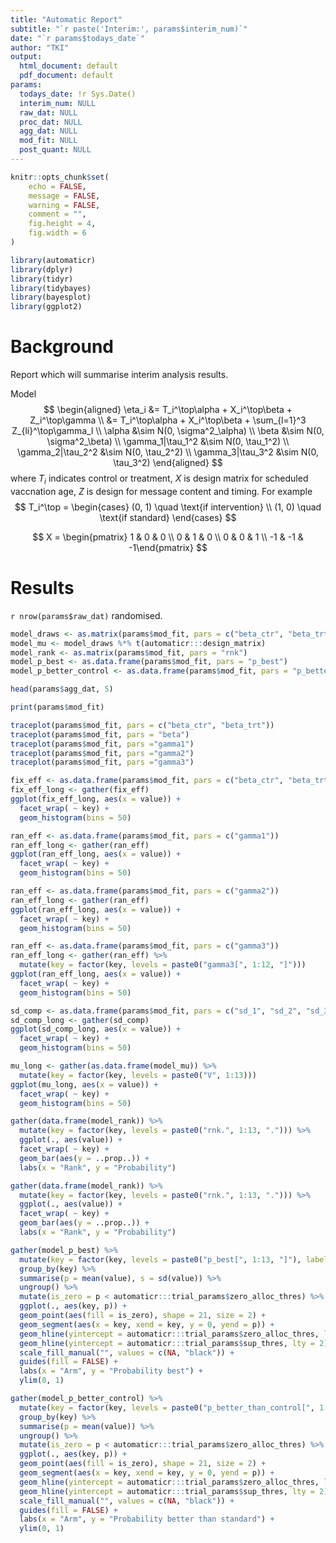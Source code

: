 ```yaml
---
title: "Automatic Report"
subtitle: "`r paste('Interim:', params$interim_num)`"
date: "`r params$todays_date`"
author: "TKI"
output: 
  html_document: default
  pdf_document: default
params:
  todays_date: !r Sys.Date()
  interim_num: NULL
  raw_dat: NULL
  proc_dat: NULL
  agg_dat: NULL
  mod_fit: NULL
  post_quant: NULL
---
```


```r
knitr::opts_chunk$set(
	echo = FALSE,
	message = FALSE,
	warning = FALSE,
	comment = "",
	fig.height = 4,
	fig.width = 6
)
```


```r
library(automaticr)
library(dplyr)
library(tidyr)
library(tidybayes)
library(bayesplot)
library(ggplot2)
```

# Background

Report which will summarise interim analysis results.

Model
$$
\begin{aligned}
\eta_i &= T_i^\top\alpha + X_i^\top\beta + Z_i^\top\gamma \\
&= T_i^\top\alpha + X_i^\top\beta + \sum_{l=1}^3 Z_{li}^\top\gamma_l \\
\alpha &\sim N(0, \sigma^2_\alpha) \\
\beta &\sim N(0, \sigma^2_\beta) \\
\gamma_1|\tau_1^2 &\sim N(0, \tau_1^2) \\
\gamma_2|\tau_2^2 &\sim N(0, \tau_2^2) \\
\gamma_3|\tau_3^2 &\sim N(0, \tau_3^2)
\end{aligned}
$$
where $T_i$ indicates control or treatment, $X$ is design matrix for scheduled vaccnation age, $Z$ is design for message content and timing. For example
$$
T_i^\top = \begin{cases} (0, 1) \quad \text{if intervention} \\ (1, 0) \quad \text{if standard} \end{cases}
$$

$$
X = \begin{pmatrix} 1 & 0 & 0 \\ 0 & 1 & 0 \\ 0 & 0 &  1 \\ -1 & -1 & -1\end{pmatrix}
$$


# Results

`r nrow(params$raw_dat)` randomised.

```r
model_draws <- as.matrix(params$mod_fit, pars = c("beta_ctr", "beta_trt", "gamma1", "gamma2", "gamma3"))
model_mu <- model_draws %*% t(automaticr:::design_matrix)
model_rank <- as.matrix(params$mod_fit, pars = "rnk")
model_p_best <- as.data.frame(params$mod_fit, pars = "p_best")
model_p_better_control <- as.data.frame(params$mod_fit, pars = "p_better_than_control")
```


```r
head(params$agg_dat, 5)
```


```r
print(params$mod_fit)
```


```r
traceplot(params$mod_fit, pars = c("beta_ctr", "beta_trt"))
traceplot(params$mod_fit, pars = "beta")
traceplot(params$mod_fit, pars ="gamma1")
traceplot(params$mod_fit, pars ="gamma2")
traceplot(params$mod_fit, pars ="gamma3")
```


```r
fix_eff <- as.data.frame(params$mod_fit, pars = c("beta_ctr", "beta_trt"))
fix_eff_long <- gather(fix_eff)
ggplot(fix_eff_long, aes(x = value)) +
  facet_wrap( ~ key) +
  geom_histogram(bins = 50)
```


```r
ran_eff <- as.data.frame(params$mod_fit, pars = c("gamma1"))
ran_eff_long <- gather(ran_eff)
ggplot(ran_eff_long, aes(x = value)) +
  facet_wrap( ~ key) +
  geom_histogram(bins = 50)
```


```r
ran_eff <- as.data.frame(params$mod_fit, pars = c("gamma2"))
ran_eff_long <- gather(ran_eff)
ggplot(ran_eff_long, aes(x = value)) +
  facet_wrap( ~ key) +
  geom_histogram(bins = 50)
```


```r
ran_eff <- as.data.frame(params$mod_fit, pars = c("gamma3"))
ran_eff_long <- gather(ran_eff) %>%
  mutate(key = factor(key, levels = paste0("gamma3[", 1:12, "]")))
ggplot(ran_eff_long, aes(x = value)) +
  facet_wrap( ~ key) +
  geom_histogram(bins = 50)
```


```r
sd_comp <- as.data.frame(params$mod_fit, pars = c("sd_1", "sd_2", "sd_3"))
sd_comp_long <- gather(sd_comp)
ggplot(sd_comp_long, aes(x = value)) +
  facet_wrap( ~ key) +
  geom_histogram(bins = 50)
```


```r
mu_long <- gather(as.data.frame(model_mu)) %>%
  mutate(key = factor(key, levels = paste0("V", 1:13)))
ggplot(mu_long, aes(x = value)) +
  facet_wrap( ~ key) +
  geom_histogram(bins = 50)
```


```r
gather(data.frame(model_rank)) %>% 
  mutate(key = factor(key, levels = paste0("rnk.", 1:13, "."))) %>%
  ggplot(., aes(value)) + 
  facet_wrap( ~ key) + 
  geom_bar(aes(y = ..prop..)) +
  labs(x = "Rank", y = "Probability")
```


```r
gather(data.frame(model_rank)) %>% 
  mutate(key = factor(key, levels = paste0("rnk.", 1:13, "."))) %>%
  ggplot(., aes(value)) + 
  facet_wrap( ~ key) + 
  geom_bar(aes(y = ..prop..)) +
  labs(x = "Rank", y = "Probability")
```


```r
gather(model_p_best) %>% 
  mutate(key = factor(key, levels = paste0("p_best[", 1:13, "]"), labels = 1:13)) %>%
  group_by(key) %>%
  summarise(p = mean(value), s = sd(value)) %>%
  ungroup() %>%
  mutate(is_zero = p < automaticr:::trial_params$zero_alloc_thres) %>%
  ggplot(., aes(key, p)) + 
  geom_point(aes(fill = is_zero), shape = 21, size = 2) +
  geom_segment(aes(x = key, xend = key, y = 0, yend = p)) +
  geom_hline(yintercept = automaticr:::trial_params$zero_alloc_thres, lty = 2) +
  geom_hline(yintercept = automaticr:::trial_params$sup_thres, lty = 2) +
  scale_fill_manual("", values = c(NA, "black")) +
  guides(fill = FALSE) +
  labs(x = "Arm", y = "Probability best") +
  ylim(0, 1)
```


```r
gather(model_p_better_control) %>% 
  mutate(key = factor(key, levels = paste0("p_better_than_control[", 1:13, "]"), labels = 1:13)) %>%
  group_by(key) %>%
  summarise(p = mean(value)) %>%
  ungroup() %>%
  mutate(is_zero = p < automaticr:::trial_params$zero_alloc_thres) %>%
  ggplot(., aes(key, p)) + 
  geom_point(aes(fill = is_zero), shape = 21, size = 2) +
  geom_segment(aes(x = key, xend = key, y = 0, yend = p)) +
  geom_hline(yintercept = automaticr:::trial_params$zero_alloc_thres, lty = 2) +
  geom_hline(yintercept = automaticr:::trial_params$sup_thres, lty = 2) +
  scale_fill_manual("", values = c(NA, "black")) +
  guides(fill = FALSE) +
  labs(x = "Arm", y = "Probability better than standard") +
  ylim(0, 1)
```

